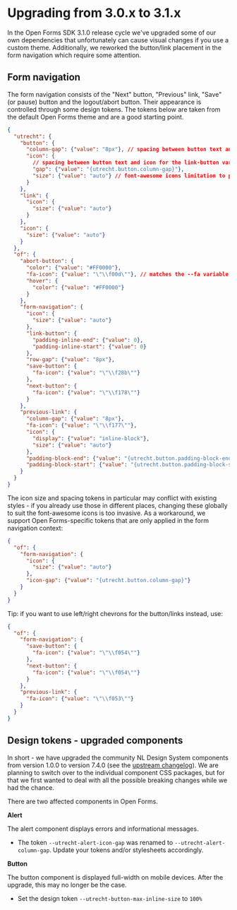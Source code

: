
<Meta title="Developers / Upgrade notes / 3.1.0" />

# Upgrading from 3.0.x to 3.1.x

In the Open Forms SDK 3.1.0 release cycle we've upgraded some of our own dependencies that
unfortunately can cause visual changes if you use a custom theme. Additionally, we reworked the
button/link placement in the form navigation which require some attention.

## Form navigation

The form navigation consists of the "Next" button, "Previous" link, "Save" (or pause) button and the
logout/abort button. Their appearance is controlled through some design tokens. The tokens below are
taken from the default Open Forms theme and are a good starting point.

```json
{
  "utrecht": {
    "button": {
      "column-gap": {"value": "8px"}, // spacing between button text and icon
      "icon": {
        // spacing between button text and icon for the link-button variant
        "gap": {"value": "{utrecht.button.column-gap}"},
        "size": {"value": "auto"} // font-awesome icons limitation to properly align them
      }
    },
    "link": {
      "icon": {
        "size": {"value": "auto"}
      }
    },
    "icon": {
      "size": {"value": "auto"}
    }
  },
  "of": {
    "abort-button": {
      "color": {"value": "#FF0000"},
      "fa-icon": {"value": "\"\\f00d\""}, // matches the --fa variable for fa-$someIcon
      "hover": {
        "color": {"value": "#FF0000"}
      }
    },
    "form-navigation": {
      "icon": {
        "size": {"value": "auto"}
      },
      "link-button": {
        "padding-inline-end": {"value": 0},
        "padding-inline-start": {"value": 0}
      },
      "row-gap": {"value": "8px"},
      "save-button": {
        "fa-icon": {"value": "\"\\f28b\""}
      },
      "next-button": {
        "fa-icon": {"value": "\"\\f178\""}
      }
    },
    "previous-link": {
      "column-gap": {"value": "8px"},
      "fa-icon": {"value": "\"\\f177\""},
      "icon": {
        "display": {"value": "inline-block"},
        "size": {"value": "auto"}
      },
      "padding-block-end": {"value": "{utrecht.button.padding-block-end}"},
      "padding-block-start": {"value": "{utrecht.button.padding-block-start}"}
    }
  }
}
```

The icon size and spacing tokens in particular may conflict with existing styles - if you already
use those in different places, changing these globally to suit the font-awesome icons is too
invasive. As a workaround, we support Open Forms-specific tokens that are only applied in the form
navigation context:

```json
{
  "of": {
    "form-navigation": {
      "icon": {
        "size": {"value": "auto"}
      },
      "icon-gap": {"value": "{utrecht.button.column-gap}"}
    }
  }
}
```

Tip: if you want to use left/right chevrons for the button/links instead, use:

```json
{
  "of": {
    "form-navigation": {
      "save-button": {
        "fa-icon": {"value": "\"\\f054\""}
      },
      "next-button": {
        "fa-icon": {"value": "\"\\f054\""}
      }
    },
    "previous-link": {
      "fa-icon": {"value": "\"\\f053\""}
    }
  }
}
```

## Design tokens - upgraded components

In short - we have upgraded the community NL Design System components from version 1.0.0 to version
7.4.0 (see the
[upstream changelog](https://github.com/nl-design-system/utrecht/blob/e4515df1b2193defa20bd8704acc7a9f12d5231e/components/CHANGELOG.md)).
We are planning to switch over to the individual component CSS packages, but for that we first
wanted to deal with all the possible breaking changes while we had the chance.

There are two affected components in Open Forms.

**Alert**

The alert component displays errors and informational messages.

- The token `--utrecht-alert-icon-gap` was renamed to `--utrecht-alert-column-gap`. Update your
  tokens and/or stylesheets accordingly.

**Button**

The button component is displayed full-width on mobile devices. After the upgrade, this may no
longer be the case.

- Set the design token `--utrecht-button-max-inline-size` to `100%`
